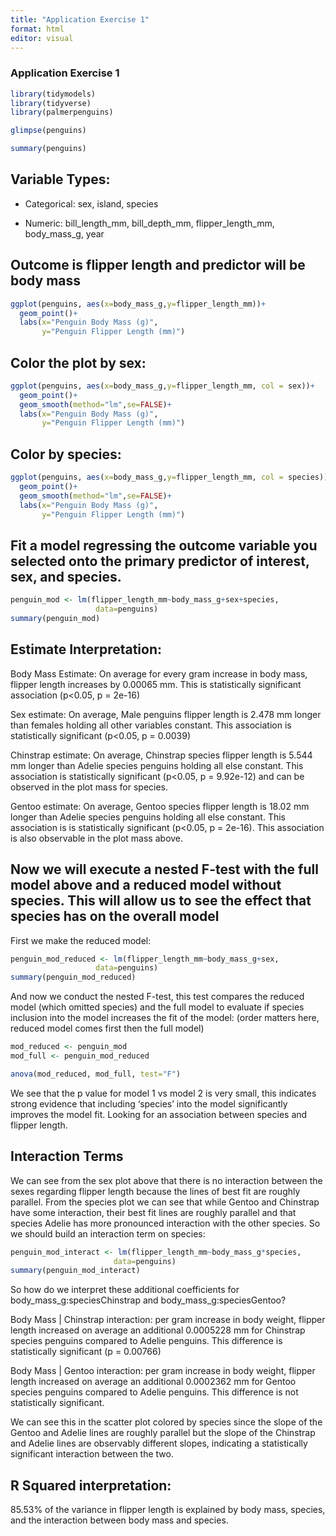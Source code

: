 ```yaml
---
title: "Application Exercise 1"
format: html
editor: visual
---
```


### Application Exercise 1

```r
library(tidymodels)
library(tidyverse)
library(palmerpenguins)
```

```r
glimpse(penguins)
```

```r
summary(penguins)
```

## Variable Types:

-   Categorical: sex, island, species

-   Numeric: bill_length_mm, bill_depth_mm, flipper_length_mm, body_mass_g, year

## Outcome is flipper length and predictor will be body mass

```r
ggplot(penguins, aes(x=body_mass_g,y=flipper_length_mm))+
  geom_point()+
  labs(x="Penguin Body Mass (g)", 
       y="Penguin Flipper Length (mm)")
```

## Color the plot by sex:

```r
ggplot(penguins, aes(x=body_mass_g,y=flipper_length_mm, col = sex))+
  geom_point()+
  geom_smooth(method="lm",se=FALSE)+
  labs(x="Penguin Body Mass (g)", 
       y="Penguin Flipper Length (mm)")
```

## Color by species:

```r
ggplot(penguins, aes(x=body_mass_g,y=flipper_length_mm, col = species))+
  geom_point()+
  geom_smooth(method="lm",se=FALSE)+
  labs(x="Penguin Body Mass (g)", 
       y="Penguin Flipper Length (mm)")
```

## Fit a model regressing the outcome variable you selected onto the primary predictor of interest, sex, and species.

```r
penguin_mod <- lm(flipper_length_mm~body_mass_g+sex+species,
                   data=penguins)
summary(penguin_mod)
```

## Estimate Interpretation:

Body Mass Estimate: On average for every gram increase in body mass, flipper length increases by 0.00065 mm. This is statistically significant association (p\<0.05, p = 2e-16)

Sex estimate: On average, Male penguins flipper length is 2.478 mm longer than females holding all other variables constant. This association is statistically significant (p\<0.05, p = 0.0039)

Chinstrap estimate: On average, Chinstrap species flipper length is 5.544 mm longer than Adelie species penguins holding all else constant. This association is statistically significant (p\<0.05, p = 9.92e-12) and can be observed in the plot mass for species.

Gentoo estimate: On average, Gentoo species flipper length is 18.02 mm longer than Adelie species penguins holding all else constant. This association is is statistically significant (p\<0.05, p = 2e-16). This association is also observable in the plot mass above.

## Now we will execute a nested F-test with the full model above and a reduced model without species. This will allow us to see the effect that species has on the overall model

First we make the reduced model:

```r
penguin_mod_reduced <- lm(flipper_length_mm~body_mass_g+sex,
                   data=penguins)
summary(penguin_mod_reduced)
```

And now we conduct the nested F-test, this test compares the reduced model (which omitted species) and the full model to evaluate if species inclusion into the model increases the fit of the model: (order matters here, reduced model comes first then the full model)

```r
mod_reduced <- penguin_mod
mod_full <- penguin_mod_reduced

anova(mod_reduced, mod_full, test="F")
```

We see that the p value for model 1 vs model 2 is very small, this indicates strong evidence that including 'species' into the model significantly improves the model fit. Looking for an association between species and flipper length.

## Interaction Terms

We can see from the sex plot above that there is no interaction between the sexes regarding flipper length because the lines of best fit are roughly parallel. From the species plot we can see that while Gentoo and Chinstrap have some interaction, their best fit lines are roughly parallel and that species Adelie has more pronounced interaction with the other species. So we should build an interaction term on species:

```r
penguin_mod_interact <- lm(flipper_length_mm~body_mass_g*species,
                       data=penguins)
summary(penguin_mod_interact)
```

So how do we interpret these additional coefficients for body_mass_g:speciesChinstrap and body_mass_g:speciesGentoo?

Body Mass \| Chinstrap interaction: per gram increase in body weight, flipper length increased on average an additional 0.0005228 mm for Chinstrap species penguins compared to Adelie penguins. This difference is statistically significant (p = 0.00766)

Body Mass \| Gentoo interaction: per gram increase in body weight, flipper length increased on average an additional 0.0002362 mm for Gentoo species penguins compared to Adelie penguins. This difference is not statistically significant.

We can see this in the scatter plot colored by species since the slope of the Gentoo and Adelie lines are roughly parallel but the slope of the Chinstrap and Adelie lines are observably different slopes, indicating a statistically significant interaction between the two.

## R Squared interpretation:

85.53% of the variance in flipper length is explained by body mass, species, and the interaction between body mass and species.
